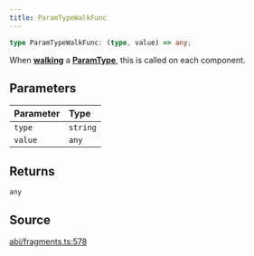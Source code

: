 ```yaml
---
title: ParamTypeWalkFunc
---
```


```ts
type ParamTypeWalkFunc: (type, value) => any;
```

When [**walking**](/content/classes/ParamType#walk) a [**ParamType**](/content/classes/ParamType), this is called on each component.

## Parameters

| Parameter | Type |
| :------ | :------ |
| `type` | `string` |
| `value` | `any` |

## Returns

`any`

## Source

[abi/fragments.ts:578](https://github.com/dominant-strategies/quais.js/blob/7ad0a969a30d30fc2cf79fa0dcda980927cb6fd5/src/abi/fragments.ts#L578)
